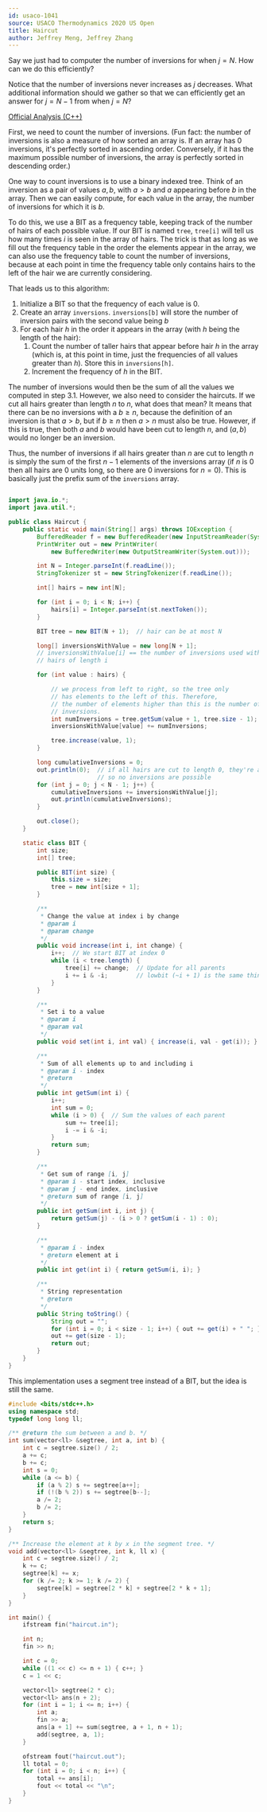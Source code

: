 ```yaml
---
id: usaco-1041
source: USACO Thermodynamics 2020 US Open
title: Haircut
author: Jeffrey Meng, Jeffrey Zhang
---
```


<Spoiler title="Hint 1">

Say we just had to computer the number of inversions for when $j = N$.
How can we do this efficiently?

</Spoiler>

<Spoiler title="Hint 2">

Notice that the number of inversions never increases as $j$ decreases.
What additional information should we gather so that we can efficiently get an answer for $j = N - 1$ from when $j = N$?

</Spoiler>

<Spoiler title="Solution">

[Official Analysis (C++)](http://www.usaco.org/current/data/sol_haircut_thermodynamics_open20.html)

First, we need to count the number of inversions. (Fun fact: the number of
inversions is also a measure of how sorted an array is. If an array has 0
inversions, it's perfectly sorted in ascending order. Conversely, if it has the
maximum possible number of inversions, the array is perfectly sorted in
descending order.)

One way to count inversions is to use a binary indexed tree. Think of an
inversion as a pair of values $a, b$, with $a > b$ and $a$ appearing before $b$
in the array. Then we can easily compute, for each value in the array, the
number of inversions for which it is $b$.

To do this, we use a BIT as a frequency table, keeping track of the number of
hairs of each possible value. If our BIT is named `tree`, `tree[i]` will tell us
how many times $i$ is seen in the array of hairs. The trick is that as long as
we fill out the frequency table in the order the elements appear in the array,
we can also use the frequency table to count the number of inversions, because
at each point in time the frequency table only contains hairs to the left of the
hair we are currently considering.

That leads us to this algorithm:

1. Initialize a BIT so that the frequency of each value is 0.
2. Create an array `inversions`. `inversions[b]` will store the number of
   inversion pairs with the second value being $b$
3. For each hair $h$ in the order it appears in the array (with $h$ being the
   length of the hair):
   1. Count the number of taller hairs that appear before hair $h$ in the array
      (which is, at this point in time, just the frequencies of all values
      greater than $h$). Store this in `inversions[h]`.
   2. Increment the frequency of $h$ in the BIT.

The number of inversions would then be the sum of all the values we computed in
step 3.1. However, we also need to consider the haircuts. If we cut all hairs
greater than length $n$ to $n$, what does that mean? It means that there can be
no inversions with a $b \geq n$, because the definition of an inversion is that
$a > b$, but if $b \geq n$ then $a > n$ must also be true. However, if this is
true, then both $a$ and $b$ would have been cut to length $n$, and $(a, b)$
would no longer be an inversion.

Thus, the number of inversions if all hairs greater than $n$ are cut to length
$n$ is simply the sum of the first $n - 1$ elements of the inversions array (if
$n$ is 0 then all hairs are 0 units long, so there are 0 inversions for
$n = 0$). This is basically just the prefix sum of the `inversions` array.

<LanguageSection>
<JavaSection>

```java

import java.io.*;
import java.util.*;

public class Haircut {
	public static void main(String[] args) throws IOException {
		BufferedReader f = new BufferedReader(new InputStreamReader(System.in));
		PrintWriter out = new PrintWriter(
		    new BufferedWriter(new OutputStreamWriter(System.out)));

		int N = Integer.parseInt(f.readLine());
		StringTokenizer st = new StringTokenizer(f.readLine());

		int[] hairs = new int[N];

		for (int i = 0; i < N; i++) {
			hairs[i] = Integer.parseInt(st.nextToken());
		}

		BIT tree = new BIT(N + 1);  // hair can be at most N

		long[] inversionsWithValue = new long[N + 1];
		// inversionsWithValue[i] == the number of inversions used with all
		// hairs of length i

		for (int value : hairs) {

			// we process from left to right, so the tree only
			// has elements to the left of this. Therefore,
			// the number of elements higher than this is the number of
			// inversions.
			int numInversions = tree.getSum(value + 1, tree.size - 1);
			inversionsWithValue[value] += numInversions;

			tree.increase(value, 1);
		}

		long cumulativeInversions = 0;
		out.println(0);  // if all hairs are cut to length 0, they're all equal,
		                 // so no inversions are possible
		for (int j = 0; j < N - 1; j++) {
			cumulativeInversions += inversionsWithValue[j];
			out.println(cumulativeInversions);
		}

		out.close();
	}

	static class BIT {
		int size;
		int[] tree;

		public BIT(int size) {
			this.size = size;
			tree = new int[size + 1];
		}

		/**
		 * Change the value at index i by change
		 * @param i
		 * @param change
		 */
		public void increase(int i, int change) {
			i++;  // We start BIT at index 0
			while (i < tree.length) {
				tree[i] += change;  // Update for all parents
				i += i & -i;        // lowbit (~i + 1) is the same thing as -i
			}
		}

		/**
		 * Set i to a value
		 * @param i
		 * @param val
		 */
		public void set(int i, int val) { increase(i, val - get(i)); }

		/**
		 * Sum of all elements up to and including i
		 * @param i - index
		 * @return
		 */
		public int getSum(int i) {
			i++;
			int sum = 0;
			while (i > 0) {  // Sum the values of each parent
				sum += tree[i];
				i -= i & -i;
			}
			return sum;
		}

		/**
		 * Get sum of range [i, j]
		 * @param i - start index, inclusive
		 * @param j - end index, inclusive
		 * @return sum of range [i, j]
		 */
		public int getSum(int i, int j) {
			return getSum(j) - (i > 0 ? getSum(i - 1) : 0);
		}

		/**
		 * @param i - index
		 * @return element at i
		 */
		public int get(int i) { return getSum(i, i); }

		/**
		 * String representation
		 * @return
		 */
		public String toString() {
			String out = "";
			for (int i = 0; i < size - 1; i++) { out += get(i) + " "; }
			out += get(size - 1);
			return out;
		}
	}
}
```

</JavaSection>
<CPPSection>

This implementation uses a segment tree instead of a BIT, but the idea is still the same.

```cpp
#include <bits/stdc++.h>
using namespace std;
typedef long long ll;

/** @return the sum between a and b. */
int sum(vector<ll> &segtree, int a, int b) {
	int c = segtree.size() / 2;
	a += c;
	b += c;
	int s = 0;
	while (a <= b) {
		if (a % 2) s += segtree[a++];
		if (!(b % 2)) s += segtree[b--];
		a /= 2;
		b /= 2;
	}
	return s;
}

/** Increase the element at k by x in the segment tree. */
void add(vector<ll> &segtree, int k, ll x) {
	int c = segtree.size() / 2;
	k += c;
	segtree[k] += x;
	for (k /= 2; k >= 1; k /= 2) {
		segtree[k] = segtree[2 * k] + segtree[2 * k + 1];
	}
}

int main() {
	ifstream fin("haircut.in");

	int n;
	fin >> n;

	int c = 0;
	while ((1 << c) <= n + 1) { c++; }
	c = 1 << c;

	vector<ll> segtree(2 * c);
	vector<ll> ans(n + 2);
	for (int i = 1; i <= n; i++) {
		int a;
		fin >> a;
		ans[a + 1] += sum(segtree, a + 1, n + 1);
		add(segtree, a, 1);
	}

	ofstream fout("haircut.out");
	ll total = 0;
	for (int i = 0; i < n; i++) {
		total += ans[i];
		fout << total << "\n";
	}
}
```

</CPPSection>
</LanguageSection>

</Spoiler>
